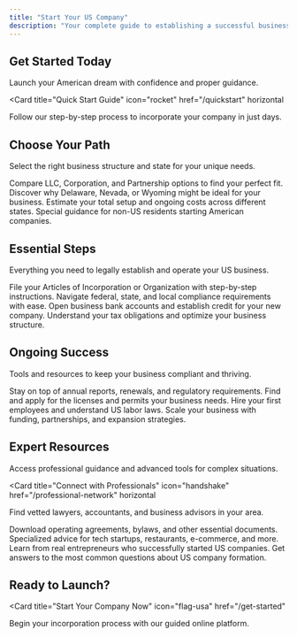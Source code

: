 ```yaml
---
title: "Start Your US Company"
description: "Your complete guide to establishing a successful business in the United States"
---
```


## Get Started Today
Launch your American dream with confidence and proper guidance.

<Card
  title="Quick Start Guide"
  icon="rocket"
  href="/quickstart"
  horizontal
>
  Follow our step-by-step process to incorporate your company in just days.
</Card>

## Choose Your Path
Select the right business structure and state for your unique needs.

<Columns cols={2}>
  <Card
    title="Business Structures"
    icon="building"
    href="/business-structures"
  >
    Compare LLC, Corporation, and Partnership options to find your perfect fit.
  </Card>
  <Card
    title="State Selection"
    icon="map-location-dot"
    href="/state-guide"
  >
    Discover why Delaware, Nevada, or Wyoming might be ideal for your business.
  </Card>
  <Card
    title="Cost Calculator"
    icon="calculator"
    href="/cost-calculator"
  >
    Estimate your total setup and ongoing costs across different states.
  </Card>
  <Card
    title="International Founders"
    icon="globe"
    href="/international-guide"
  >
    Special guidance for non-US residents starting American companies.
  </Card>
</Columns>

## Essential Steps
Everything you need to legally establish and operate your US business.

<Columns cols={2}>
  <Card
    title="Formation Process"
    icon="file-circle-plus"
    href="/formation"
  >
    File your Articles of Incorporation or Organization with step-by-step instructions.
  </Card>
  <Card
    title="Legal Requirements"
    icon="scale-balanced"
    href="/legal-requirements"
  >
    Navigate federal, state, and local compliance requirements with ease.
  </Card>
  <Card
    title="Banking & Finance"
    icon="building-columns"
    href="/banking"
  >
    Open business bank accounts and establish credit for your new company.
  </Card>
  <Card
    title="Tax Setup"
    icon="receipt"
    href="/tax-guide"
  >
    Understand your tax obligations and optimize your business structure.
  </Card>
</Columns>

## Ongoing Success
Tools and resources to keep your business compliant and thriving.

<Columns cols={2}>
  <Card
    title="Annual Compliance"
    icon="calendar-check"
    href="/compliance"
  >
    Stay on top of annual reports, renewals, and regulatory requirements.
  </Card>
  <Card
    title="Business Licenses"
    icon="certificate"
    href="/licenses"
  >
    Find and apply for the licenses and permits your business needs.
  </Card>
  <Card
    title="Employee Handbook"
    icon="users"
    href="/employment"
  >
    Hire your first employees and understand US labor laws.
  </Card>
  <Card
    title="Growth Strategies"
    icon="chart-line"
    href="/growth"
  >
    Scale your business with funding, partnerships, and expansion strategies.
  </Card>
</Columns>

## Expert Resources
Access professional guidance and advanced tools for complex situations.

<Card
  title="Connect with Professionals"
  icon="handshake"
  href="/professional-network"
  horizontal
>
  Find vetted lawyers, accountants, and business advisors in your area.
</Card>

<Columns cols={2}>
  <Card
    title="Legal Templates"
    icon="file-contract"
    href="/templates"
  >
    Download operating agreements, bylaws, and other essential documents.
  </Card>
  <Card
    title="Industry Guides"
    icon="industry"
    href="/industry-specific"
  >
    Specialized advice for tech startups, restaurants, e-commerce, and more.
  </Card>
  <Card
    title="Case Studies"
    icon="lightbulb"
    href="/case-studies"
  >
    Learn from real entrepreneurs who successfully started US companies.
  </Card>
  <Card
    title="FAQ & Support"
    icon="circle-question"
    href="/faq"
  >
    Get answers to the most common questions about US company formation.
  </Card>
</Columns>

## Ready to Launch?

<Card
  title="Start Your Company Now"
  icon="flag-usa"
  href="/get-started"
>
  Begin your incorporation process with our guided online platform.
</Card>